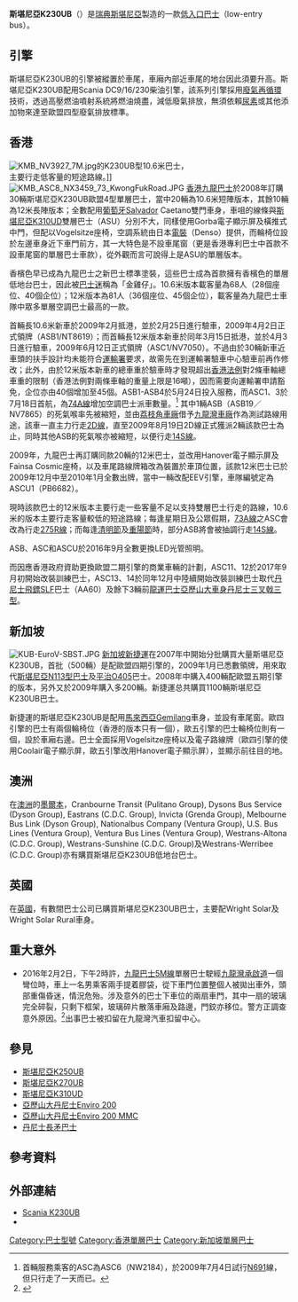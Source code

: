 {{Notability Unreferenced|time=2021-03-18T10:14:00+00:00}}
{{Fanpov|time=2021-03-18T10:14:00+00:00}}
{{巴士型號信息框
| background       = 
| name             = 斯堪尼亞K230UB
| imagesize        = 280px
| image            = ASC15 at Hi Lee Path, Yuen Long (20181121123652).jpg
| caption          = 九巴的K230UB型12米巴士，主要行走低客量的長途路線、客量不足以使用雙層巴士、短途而客量高的路線、途經設有高度限制地方的路線。
| image_two        = 
| caption_two      = 
| image_three      = 
| caption_three    = 
| manufacturer     = [[斯堪尼亞|斯堪尼亞]]
| factory          = {{flag|瑞典}}
| replaced         = 
| yearconstruction = 2007年－現在
| successor        = 
| competitor       = 
| Operator         = 
| length           = 10,600毫米/12,000毫米
| width            = 2,527毫米
| height           = 3,150毫米
| floortype        = 超低地台
| doors            = 2
| weight           = 
| chassis          = 
| engine           = 斯堪尼亞DC9-16-230/斯堪尼亞DC9-30-230
| gearbox          = ZF 6HP504C
| horsepower       = 
}}
{{Infobox
|title=Scania K230UB（ASB1-20）
|label1=尺寸
|data1=長：10,600毫米<br/>闊：2,527毫米<br/>高：3,150毫米
|label2=載客量
|data2=下層座位 28 人<br/>下層企位 40 人<br/>總載客量 68 人
|label3=引擎
|data3=Scania DC 916 歐盟四代環保標準後置直列式五氣缸柴油引擎
|label4=額定轉速
|data4=1,800 rpm
|label5=最大功率
|data5=230 PS<br/>於 1,800 rpm
|label6=最大扭力
|data6=1,050 Nm<br/>於 1,100-1,500 rpm
}}
{{Infobox
|title=Scania K230UB（ASC1-29）
|label1=尺寸
|data1=長：12,000毫米<br/>闊：2,527毫米<br/>高：3,150毫米
|label2=載客量
|data2=下層座位 36 人<br/>下層企位 45 人<br/>總載客量 81 人
|label3=引擎
|data3=Scania DC 916 歐盟四代環保標準後置直列式五氣缸柴油引擎
|label4=額定轉速
|data4=1,800 rpm
|label5=最大功率
|data5=230 PS<br/>於 1,800 rpm
|label6=最大扭力
|data6=1,050 Nm<br/>於 1,100-1,500 rpm
}}
{{Infobox
|title=Scania K230UB（ASCU1）
|label1=尺寸
|data1=長：12,000毫米<br/>闊：2,527毫米<br/>高：3,150毫米
|label2=載客量
|data2=下層座位 36 人<br/>下層企位 45 人<br/>總載客量 81 人
|label3=引擎
|data3=Scania DC 916 歐盟四代環保標準後置直列式五氣缸柴油引擎
|label4=額定轉速
|data4=1,800 rpm
|label5=最大功率
|data5=230 PS<br/>於 1,800 rpm
|label6=最大扭力
|data6=1,050 Nm<br/>於 1,100-1,500 rpm
}}
'''斯堪尼亞K230UB'''（{{lang-en|'''Scania K230UB'''}}）是[[瑞典|瑞典]][[斯堪尼亞|斯堪尼亞]]製造的一款[[超低地台巴士|低入口巴士]]（low-entry bus）。

== 引擎 ==
斯堪尼亞K230UB的引擎被縱置於車尾，車廂內部近車尾的地台因此須要升高。斯堪尼亞K230UB配用Scania DC9/16/230柴油引擎，該系列引擎採用[[排氣再循環|廢氣再循環]]技術，透過高壓燃油噴射系統將燃油燒盡，減低廢氣排放，無須依賴[[AdBlue|尿素]]或其他添加物來達至歐盟四型廢氣排放標準。

== 香港 ==
[[File:KMB_NV3927_7M.jpg|thumb]]的K230UB型10.6米巴士，<br />主要行走低客量的短途路線。]]
[[File:KMB_ASC8_NX3459_73_KwongFukRoad.JPG|thumb]]
[[香港|香港]][[九龍巴士|九龍巴士]]於2008年訂購30輛斯堪尼亞K230UB歐盟4型單層巴士，當中20輛為10.6米短陣版本，其餘10輛為12米長陣版本；全數配用[[葡萄牙|葡萄牙]]Salvador Caetano雙門車身，車咀的線條與[[斯堪尼亞K310UD|斯堪尼亞K310UD]]雙層巴士（ASU）分別不大，同樣使用Gorba電子顯示屏及橫推式中門，但配以Vogelsitze座椅，空調系統由日本[[電裝|電裝]]（Denso）提供，而輪椅位設於左邊車身近下車門前方，其一大特色是不設車尾窗（更是香港專利巴士中首款不設車尾窗的單層巴士車款），從外觀而言可說得上是ASU的單層版本。

香檳色早已成為九龍巴士之新巴士標準塗裝，這些巴士成為首款擁有香檳色的單層低地台巴士，因此被[[巴士迷|巴士迷]]稱為「金雞仔」。10.6米版本載客量為68人（28個座位、40個企位）；12米版本為81人（36個座位、45個企位），載客量為九龍巴士車隊中眾多單層空調巴士最高的一款。

首輛長10.6米新車於2009年2月抵港，並於2月25日進行驗車，2009年4月2日正式領牌（ASB1/NT8619）；而首輛長12米版本新車於同年3月15日抵港，並於4月3日進行驗車，2009年6月12日正式領牌（ASC1/NV7050）。不過由於30輛新車近車頭的扶手設計均未能符合[[運輸署|運輸署]]要求，故需先在到運輸署驗車中心驗車前再作修改；此外，由於12米版本新車的總車重於驗車時才發現超出[[香港法例|香港法例]]對2條車軸總車重的限制（香港法例對兩條車軸的重量上限是16噸），因而需要向運輸署申請豁免，企位亦由40個增加至45個。ASB1-ASB4於5月24日投入服務，而ASC1、3於7月18日首航，為[[九龍巴士74A線|74A線]]增加空調巴士派車數量。<ref>首輛服務乘客的ASC為ASC6（NW2184），於2009年7月4日試行[[過海隧道巴士N691線|N691]]線，但只行走了一天而已。</ref> 其中1輛ASB（ASB19／NV7865）的死氣喉率先被縮短，並由[[荔枝角車廠|荔枝角車廠]]借予[[九巴九龍灣車廠|九龍灣車廠]]作為測試路線用途，該車一直主力行走[[九龍巴士2D線|2D線]]，直至2009年8月19日2D線正式獲派2輛該款巴士為止，同時其他ASB的死氣喉亦被縮短，以便行走[[九龍巴士14S線|14S線]]。

2009年，九龍巴士再訂購同款20輛的12米巴士，並改用Hanover電子顯示屏及Fainsa Cosmic座椅，以及車尾路線牌箱改為裝置於車頂位置，該款12米巴士已於2009年12月中至2010年1月全數出牌，當中一輛改配EEV引擎，車隊編號定為ASCU1（PB6682）。

現時該款巴士的12米版本主要行走一些客量不足以支持雙層巴士行走的路線，10.6米的版本主要行走客量較低的短途路線；每逢星期日及公眾假期，[[九龍巴士73A線|73A線]]之ASC會改為行走[[九龍巴士275R線|275R線]]；而每逢[[清明節|清明節]]及[[重陽節|重陽節]]時，部分ASB將會被抽調行走[[九龍巴士14S線|14S線]]。

ASB、ASC和ASCU於2016年9月全數更換LED光管照明。

而因應香港政府資助更換歐盟二期引擎的商業車輛的計劃，ASC11、12於2017年9月初開始改裝訓練巴士，ASC13、14於同年12月中陸續開始改裝訓練巴士取代[[丹尼士飛鏢|丹尼士飛鏢]]SLF巴士（AA60）及餘下3輛前[[龍運巴士|龍運巴士]][[亞歷山大車身|亞歷山大車身]][[丹尼士三叉戟三型|丹尼士三叉戟三型]]。

== 新加坡 ==
[[File:KUB-EuroV-SBST.JPG|thumb]]
[[新加坡|新加坡]][[新捷運|新捷運]]在2007年中開始分批購買大量斯堪尼亞K230UB，首批（500輛）是配歐盟四期引擎的，2009年1月已悉數領牌，用來取代[[斯堪尼亞N113型巴士|斯堪尼亞N113型巴士]]及[[平治O405|平治O405]]巴士。2008年中購入400輛配歐盟五期引擎的版本，另外又於2009年購入多200輛。新捷運总共購買1100輛斯堪尼亞K230UB巴士。

新捷運的斯堪尼亞K230UB是配用[[馬來西亞|馬來西亞]]Gemilang車身，並設有車尾窗。歐四引擎的巴士有兩個輪椅位（香港的版本只有一個），歐五引擎的巴士輪椅位則有一個，設於車廂右邊。巴士全面採用Vogelsitze座椅以及電子路線牌（歐四引擎的使用Coolair電子顯示屏，歐五引擎改用Hanover電子顯示屏），並顯示前往目的地。

== 澳洲 ==
在[[澳洲|澳洲]]的[[墨爾本|墨爾本]]，Cranbourne Transit (Pulitano Group), Dysons Bus Service (Dyson Group), Eastrans (C.D.C. Group), Invicta (Grenda Group), Melbourne Bus Link (Dyson Group), Nationalbus Company (Ventura Group), U.S. Bus Lines (Ventura Group), Ventura Bus Lines (Ventura Group), Westrans-Altona (C.D.C. Group), Westrans-Sunshine (C.D.C. Group)及Westrans-Werribee (C.D.C. Group)亦有購買斯堪尼亞K230UB低地台巴士。

== 英國 ==
在[[英國|英國]]，有數間巴士公司已購買斯堪尼亞K230UB巴士，主要配Wright Solar及Wright Solar Rural車身。

==重大意外==
* 2016年2月2日，下午2時許，[[九龍巴士5M線|九龍巴士5M線]]單層巴士駛經[[九龍灣|九龍灣]][[承啟道|承啟道]]一個彎位時，車上一名男乘客兩手提着膠袋，從下車門位置整個人被拋出車外，頭部重傷昏迷，情況危殆。涉及意外的巴士下車位的兩扇車門，其中一扇的玻璃完全碎裂，只剩下框架，玻璃碎片散落車廂及路邊，門鉸亦移位。警方正調查意外原因。<ref>{{Cite web |url=http://hk.apple.nextmedia.com/realtime/breaking/20160202/54716457?top=24h |title=【拋出九巴】單層巴士掟彎 男乘客拋出車重創 蘋果日報 2016年2月2日 |access-date=2016年2月2日 |archive-date=2016年2月3日 |archive-url=https://web.archive.org/web/20160203115124/http://hk.apple.nextmedia.com/realtime/breaking/20160202/54716457?top=24h |dead-url=no }}</ref>出事巴士被扣留在九龍灣汽車扣留中心。

== 參見 ==
* [[斯堪尼亞K250UB|斯堪尼亞K250UB]]
* [[斯堪尼亞K270UB|斯堪尼亞K270UB]]
* [[斯堪尼亞K310UD|斯堪尼亞K310UD]]
* [[亞歷山大丹尼士Enviro_200|亞歷山大丹尼士Enviro 200]]
* [[亞歷山大丹尼士Enviro_200_MMC|亞歷山大丹尼士Enviro 200 MMC]]
* [[丹尼士長矛巴士|丹尼士長矛巴士]]

== 參考資料 ==
{{Reflist}}

== 外部連結 ==
{{Commonscat|Scania K230UB}}
* [http://www.gakei.com/kg4/imagek/imagek.htm Scania K230UB] {{Wayback|url=http://www.gakei.com/kg4/imagek/imagek.htm |date=20200223005326 }}
*{{Wikia|hkbus|香港巴士大典|斯堪尼亞K230UB}}

[[Category:巴士型號|Category:巴士型號]]
[[Category:香港單層巴士|Category:香港單層巴士]]
[[Category:新加坡單層巴士|Category:新加坡單層巴士]]